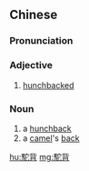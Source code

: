 {{also|驼背}}
==Chinese==
{{zh-forms|s=驼背}}

===Pronunciation===
{{zh-pron
|m=tuóbèi
|c=to4 bui3
|h=pfs=thò-poi
|mn=qz,xm,zz:tô-pòe/xm:tô-pè
|cat=a,n
}}

===Adjective===
{{zh-adj}}

# [[hunchbacked]]

===Noun===
{{zh-noun}}

# a [[hunchback]] {{gloss|one who is stooped or hunched over}}
# a [[camel]]'s [[back]]

[[hu:駝背]]
[[mg:駝背]]